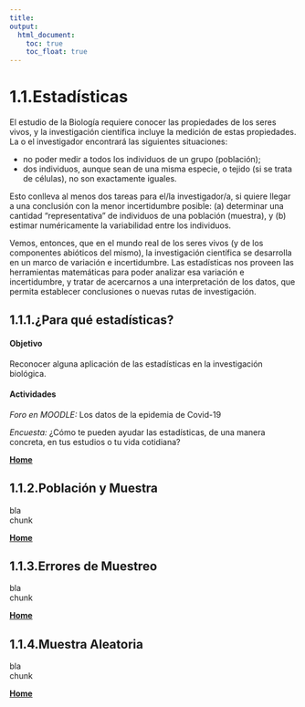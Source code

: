 ```yaml
---
title:
output:
  html_document:
    toc: true
    toc_float: true
---
```


# 1.1.Estadísticas

El estudio de la Biología requiere conocer las propiedades de los seres vivos, y la investigación científica incluye la medición de estas propiedades.  La o el investigador encontrará las siguientes situaciones:  

* no poder medir a todos los individuos de un grupo (población);    
* dos individuos, aunque sean de una misma especie, o tejido (si se trata de células), no son exactamente iguales.  

Esto conlleva al menos dos tareas para el/la investigador/a, si quiere llegar a una conclusión con la menor incertidumbre posible: (a) determinar una cantidad "representativa" de individuos de una población (muestra), y (b) estimar numéricamente la variabilidad entre los individuos.  

Vemos, entonces, que en el mundo real de los seres vivos (y de los componentes abióticos del mismo), la investigación científica se desarrolla en un marco de variación e incertidumbre.  Las estadísticas nos proveen las herramientas matemáticas para poder analizar esa variación e incertidumbre, y tratar de acercarnos a una interpretación de los datos, que permita establecer conclusiones o nuevas rutas de investigación.

## 1.1.1.¿Para qué estadísticas?
#### Objetivo
Reconocer alguna aplicación de las estadísticas en la investigación biológica.

#### Actividades  

_Foro en MOODLE:_ Los datos de la epidemia de Covid-19

_Encuesta:_ ¿Cómo te pueden ayudar las estadísticas, de una manera concreta, en tus estudios o tu vida cotidiana?
\

[  __Home__](https://dsfernandez.github.io/bioestadisticas/index.html)

## 1.1.2.Población y Muestra

bla  
chunk  

[  __Home__](https://dsfernandez.github.io/bioestadisticas/index.html)

## 1.1.3.Errores de Muestreo

bla  
chunk  

[  __Home__](https://dsfernandez.github.io/bioestadisticas/index.html)

## 1.1.4.Muestra Aleatoria

bla   
chunk  

[  __Home__](https://dsfernandez.github.io/bioestadisticas/index.html)

